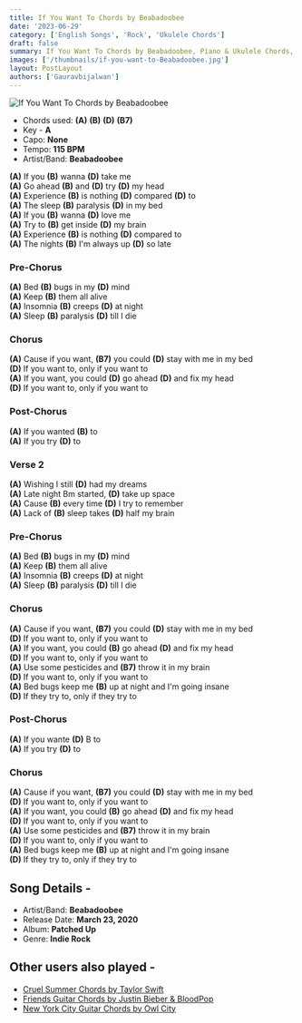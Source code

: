 ```yaml
---
title: If You Want To Chords by Beabadoobee
date: '2023-06-29'
category: ['English Songs', 'Rock', 'Ukulele Chords']
draft: false
summary: If You Want To Chords by Beabadoobee, Piano & Ukulele Chords, Chords used - (A) (B) (D) (B7), Capo - None, Key - A Major
images: ['/thumbnails/if-you-want-to-Beabadoobee.jpg']
layout: PostLayout
authors: ['Gauravbijalwan']
---
```


![If You Want To Chords by Beabadoobee](/thumbnails/if-you-want-to-Beabadoobee.jpg)

- Chords used: **(A)** **(B)** **(D)** **(B7)**
- Key - **A**
- Capo: **None**
- Tempo: **115 BPM**
- Artist/Band: **Beabadoobee**

**(A)** If you **(B)** wanna **(D)** take me\
**(A)** Go ahead **(B)** and **(D)** try **(D)** my head\
**(A)** Experience **(B)** is nothing **(D)** compared **(D)** to\
**(A)** The sleep **(B)** paralysis **(D)** in my bed\
**(A)** If you **(B)** wanna **(D)** love me\
**(A)** Try to **(B)** get inside **(D)** my brain\
**(A)** Experience **(B)** is nothing **(D)** compared to\
**(A)** The nights **(B)** I'm always up **(D)** so late

### Pre-Chorus

**(A)** Bed **(B)** bugs in my **(D)** mind\
**(A)** Keep **(B)** them all alive\
**(A)** Insomnia **(B)** creeps **(D)** at night\
**(A)** Sleep **(B)** paralysis **(D)** till I die

### Chorus

**(A)** Cause if you want, **(B7)** you could **(D)** stay with me in my bed\
**(D)** If you want to, only if you want to\
**(A)** If you want, you could **(D)** go ahead **(D)** and fix my head\
**(D)** If you want to, only if you want to

### Post-Chorus

**(A)** If you wanted **(B)** to\
**(A)** If you try **(D)** to

### Verse 2

**(A)** Wishing I still **(D)** had my dreams\
**(A)** Late night Bm started, **(D)** take up space\
**(A)** Cause **(B)** every time **(D)** I try to remember\
**(A)** Lack of **(B)** sleep takes **(D)** half my brain

### Pre-Chorus

**(A)** Bed **(B)** bugs in my **(D)** mind\
**(A)** Keep **(B)** them all alive\
**(A)** Insomnia **(B)** creeps **(D)** at night\
**(A)** Sleep **(B)** paralysis **(D)** till I die

### Chorus

**(A)** Cause if you want, **(B7)** you could **(D)** stay with me in my bed\
**(D)** If you want to, only if you want to\
**(A)** If you want, you could **(B)** go ahead **(D)** and fix my head\
**(D)** If you want to, only if you want to\
**(A)** Use some pesticides and **(B7)** throw it in my brain\
**(D)** If you want to, only if you want to\
**(A)** Bed bugs keep me **(B)** up at night and I'm going insane\
**(D)** If they try to, only if they try to

### Post-Chorus

**(A)** If you wante **(D)** B to\
**(A)** If you try **(D)** to

### Chorus

**(A)** Cause if you want, **(B7)** you could **(D)** stay with me in my bed\
**(D)** If you want to, only if you want to\
**(A)** If you want, you could **(B)** go ahead **(D)** and fix my head\
**(D)** If you want to, only if you want to\
**(A)** Use some pesticides and **(B7)** throw it in my brain\
**(D)** If you want to, only if you want to\
**(A)** Bed bugs keep me **(B)** up at night and I'm going insane\
**(D)** If they try to, only if they try to

## Song Details -

- Artist/Band: **Beabadoobee**
- Release Date: **March 23, 2020**
- Album: **Patched Up**
- Genre: **Indie Rock**


## Other users also played -

- [Cruel Summer Chords by Taylor Swift](https://www.chordsco.com/chords/cruel-summer-guitar-chords-by-taylor-swift)
- [Friends Guitar Chords by Justin Bieber & BloodPop](https://www.chordsco.com/chords/friends-guitar-chords-by-justin-bieber-bloodpop)
- [New York City Guitar Chords by Owl City](https://www.chordsco.com/chords/new-york-city-guitar-chords-by-owl-city)